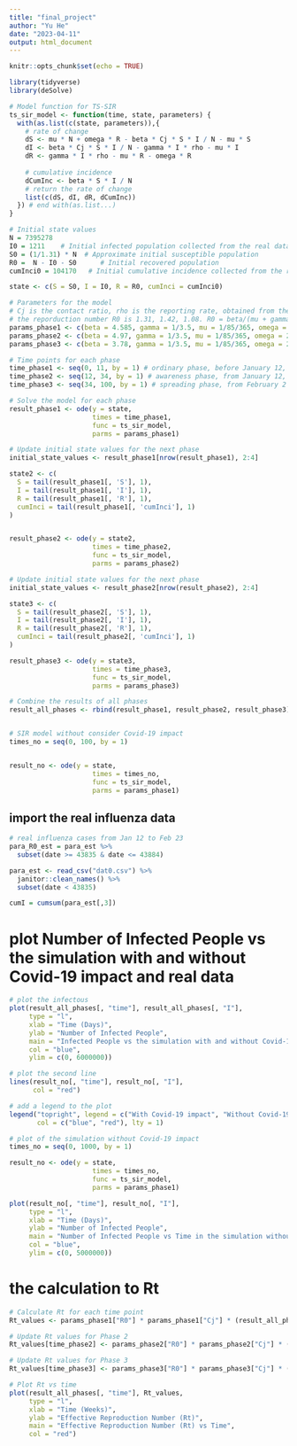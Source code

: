 ```yaml
---
title: "final_project"
author: "Yu He"
date: "2023-04-11"
output: html_document
---
```


```r
knitr::opts_chunk$set(echo = TRUE)
```

```r
library(tidyverse)
library(deSolve)
```


```r
# Model function for TS-SIR
ts_sir_model <- function(time, state, parameters) {
  with(as.list(c(state, parameters)),{
    # rate of change
    dS <- mu * N + omega * R - beta * Cj * S * I / N - mu * S
    dI <- beta * Cj * S * I / N - gamma * I * rho - mu * I
    dR <- gamma * I * rho - mu * R - omega * R 
    
    # cumulative incidence
    dCumInc <- beta * S * I / N
    # return the rate of change
    list(c(dS, dI, dR, dCumInc))
  }) # end with(as.list...)
}

# Initial state values
N = 7395278 
I0 = 1211    # Initial infected population collected from the real data
S0 = (1/1.31) * N  # Approximate initial susceptible population
R0 =  N - I0 - S0      # Initial recovered population
cumInci0 = 104170	# Initial cumulative incidence collected from the real data

state <- c(S = S0, I = I0, R = R0, cumInci = cumInci0)

# Parameters for the model
# Cj is the contact ratio, rho is the reporting rate, obtained from the article's simulation.
# the reporduction number R0 is 1.31, 1.42, 1.08. R0 = beta/(mu + gamma). beta = R0 / (gamma + mu)
params_phase1 <- c(beta = 4.585, gamma = 1/3.5, mu = 1/85/365, omega = 2*pi/365, N = 7395278, Cj = 1, rho = 0.9)
params_phase2 <- c(beta = 4.97, gamma = 1/3.5, mu = 1/85/365, omega = 2*pi/365, N = 7395278, Cj = 0.73, rho = 0.8)  # Adjust Cj and rho for Phase 2
params_phase3 <- c(beta = 3.78, gamma = 1/3.5, mu = 1/85/365, omega = 2*pi/365, N = 7395278, Cj = 0.44, rho = 0.75)  # Adjust Cj and rho for Phase 3

# Time points for each phase
time_phase1 <- seq(0, 11, by = 1) # ordinary phase, before January 12, 2020
time_phase2 <- seq(12, 34, by = 1) # awareness phase, from January 12, 2020 to February 2, 2020
time_phase3 <- seq(34, 100, by = 1) # spreading phase, from February 2 , 2020 to February 23, 2020

# Solve the model for each phase
result_phase1 <- ode(y = state,
                     times = time_phase1,
                     func = ts_sir_model,
                     parms = params_phase1)

# Update initial state values for the next phase
initial_state_values <- result_phase1[nrow(result_phase1), 2:4]

state2 <- c(
  S = tail(result_phase1[, 'S'], 1),
  I = tail(result_phase1[, 'I'], 1),
  R = tail(result_phase1[, 'R'], 1),
  cumInci = tail(result_phase1[, 'cumInci'], 1)
)


result_phase2 <- ode(y = state2,
                     times = time_phase2,
                     func = ts_sir_model,
                     parms = params_phase2)

# Update initial state values for the next phase
initial_state_values <- result_phase2[nrow(result_phase2), 2:4]

state3 <- c(
  S = tail(result_phase2[, 'S'], 1),
  I = tail(result_phase2[, 'I'], 1),
  R = tail(result_phase2[, 'R'], 1),
  cumInci = tail(result_phase2[, 'cumInci'], 1)
)

result_phase3 <- ode(y = state3,
                     times = time_phase3,
                     func = ts_sir_model,
                     parms = params_phase3)

# Combine the results of all phases
result_all_phases <- rbind(result_phase1, result_phase2, result_phase3)


# SIR model without consider Covid-19 impact
times_no = seq(0, 100, by = 1)


result_no <- ode(y = state,
                     times = times_no,
                     func = ts_sir_model,
                     parms = params_phase1)


```


## import the real influenza data
```r
# real influenza cases from Jan 12 to Feb 23
para_R0_est = para_est %>% 
  subset(date >= 43835 & date <= 43884)  

para_est <- read_csv("dat0.csv") %>% 
  janitor::clean_names() %>% 
  subset(date < 43835)  

cumI = cumsum(para_est[,3])
```


# plot Number of Infected People vs the simulation with and without Covid-19 impact and real  data
```r
# plot the infectous
plot(result_all_phases[, "time"], result_all_phases[, "I"],
     type = "l",
     xlab = "Time (Days)",
     ylab = "Number of Infected People",
     main = "Infected People vs the simulation with and without Covid-19 impact and real data",
     col = "blue",
     ylim = c(0, 6000000))

# plot the second line
lines(result_no[, "time"], result_no[, "I"],
      col = "red")

# add a legend to the plot
legend("topright", legend = c("With Covid-19 impact", "Without Covid-19 ipmact"),
       col = c("blue", "red"), lty = 1)

```


```r
# plot of the simulation without Covid-19 impact
times_no = seq(0, 1000, by = 1)

result_no <- ode(y = state,
                     times = times_no,
                     func = ts_sir_model,
                     parms = params_phase1)

plot(result_no[, "time"], result_no[, "I"],
     type = "l",
     xlab = "Time (Days)",
     ylab = "Number of Infected People",
     main = "Number of Infected People vs Time in the simulation without Covid-19 impact",
     col = "blue",
     ylim = c(0, 5000000))
```




# the calculation to Rt
```r
# Calculate Rt for each time point
Rt_values <- params_phase1["R0"] * params_phase1["Cj"] * (result_all_phases[, "S"] / params_phase1["N"])

# Update Rt values for Phase 2
Rt_values[time_phase2] <- params_phase2["R0"] * params_phase2["Cj"] * (result_all_phases[time_phase2, "S"] / params_phase2["N"])

# Update Rt values for Phase 3
Rt_values[time_phase3] <- params_phase3["R0"] * params_phase3["Cj"] * (result_all_phases[time_phase3, "S"] / params_phase3["N"])

# Plot Rt vs time
plot(result_all_phases[, "time"], Rt_values,
     type = "l",
     xlab = "Time (Weeks)",
     ylab = "Effective Reproduction Number (Rt)",
     main = "Effective Reproduction Number (Rt) vs Time",
     col = "red")

```










